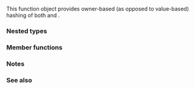 {{cpp/title|owner_hash}}
{{cpp/memory/navbar}}
{{dcl begin}}
{{dcl header|memory}}
{{dcl|since=c++26|
struct owner_hash;
}}
{{dcl end}}

This function object provides owner-based (as opposed to value-based) hashing of both {{lc|std::weak_ptr}} and {{lc|std::shared_ptr}}.

===Nested types===
{{dsc begin}}
{{dsc hitem|Nested type|Definition}}
{{dsc|{{tt|is_transparent}}|[[cpp/utility/functional#Transparent function objects|unspecified]]}}
{{dsc end}}

===Member functions===
{{dsc begin}}
{{dsc fun|cpp/memory/owner_hash|title=operator()|inlinemem=true|calculates the hash of the shared-ownership pointer}}
{{dsc end}}

{{member|{{small|std::owner_hash::}}operator()|
{{dcl begin}}
{{dcl|since=c++26|num=1|
template&lt; class T &gt;
std::size_t operator()( const std::shared_ptr&lt;T&gt;&amp; key ) const noexcept;
}}
{{dcl|since=c++26|num=2|
template&lt; class T &gt;
std::size_t operator()( const std::weak_ptr&lt;T&gt;&amp; key ) const noexcept;
}}
{{dcl end}}

Equivalent to {{c|return key.owner_hash();}}.

===Parameters===
{{par begin}}
{{par|key|shared-ownership pointer to be hashed}}
{{par end}}

===Return value===
A hash value that is identical for any {{lc|std::shared_ptr}} or {{lc|std::weak_ptr}} object sharing the same ownership.
}}

===Notes===
{{feature test macro|__cpp_lib_smart_ptr_owner_equality|Enabling the use of {{tt|std::shared_ptr}} and {{tt|std::weak_ptr}} as keys in {{lsd|cpp/container#Unordered associative containers}}|std=C++26|value=202306L}}

===See also===
{{dsc begin}}
{{dsc inc|cpp/memory/shared_ptr/dsc owner_hash}}
{{dsc inc|cpp/memory/weak_ptr/dsc owner_hash}}
{{dsc end}}

{{langlinks|de|es|fr|it|ja|pt|ru|zh}}